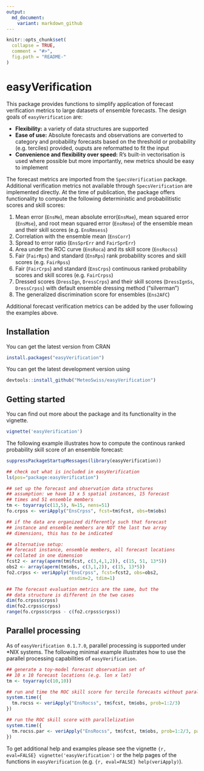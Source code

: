 ```yaml
---
output:
  md_document:
    variant: markdown_github
---
```


```r
knitr::opts_chunk$set(
  collapse = TRUE,
  comment = "#>",
  fig.path = "README-"
)
```
# easyVerification

This package provides functions to simplify application of forecast verification metrics to large datasets of ensemble forecasts. The design goals of `easyVerification` are:

* __Flexibility:__ a variety of data structures are supported
* __Ease of use:__ Absolute forecasts and observations are converted to category and probability forecasts based on the threshold or probability (e.g. terciles) provided, ouputs are reformatted to fit the input
* __Convenience and flexibility over speed:__ R's built-in vectorisation is used where possible but more importantly, new metrics should be easy to implement

The forecast metrics are imported from the `SpecsVerification` package. Additional verification metrics not available through `SpecsVerification` are implemented directly. At the time of publication, the package offers functionality to compute the following deterministic and probabilitistic scores and skill scores:

1. Mean error (`EnsMe`), mean absolute error(`EnsMae`), mean squared error (`EnsMse`), and root mean squared error (`EnsRmse`) of the ensemble mean and their skill scores (e.g. `EnsRmsess`)
2. Correlation with the ensemble mean (`EnsCorr`)
3. Spread to error ratio (`EnsSprErr` and `FairSprErr`)
4. Area under the ROC curve (`EnsRoca`) and its skill score (`EnsRocss`)
5. Fair (`FairRps`) and standard (`EnsRps`) rank probability scores and skill scores (e.g. `FairRpss`)
6. Fair (`FairCrps`) and standard (`EnsCrps`) continuous ranked probability scores and skill scores (e.g. `FairCrpss`)
7. Dressed scores (`DressIgn`, `DressCrps`) and their skill scores (`DressIgnSs`, `DressCrpss`) with default ensemble dressing method ("silverman")
8. The generalized discrimination score for ensembles (`Ens2AFC`)

Additional forecast verification metrics can be added by the user following the examples above.

## Installation 
You can get the latest version from CRAN
```r
install.packages("easyVerification")
```

You can get the latest development version using
```r
devtools::install_github("MeteoSwiss/easyVerification")
```

## Getting started

You can find out more about the package and its functionality in the vignette.

```r
vignette('easyVerification')
```

The following example illustrates how to compute the continous ranked probability skill score of an ensemble forecast:

```r
suppressPackageStartupMessages(library(easyVerification))

## check out what is included in easyVerification
ls(pos="package:easyVerification")

## set up the forecast and observation data structures
## assumption: we have 13 x 5 spatial instances, 15 forecast 
## times and 51 ensemble members
tm <- toyarray(c(13,5), N=15, nens=51)
fo.crpss <- veriApply("EnsCrpss", fcst=tm$fcst, obs=tm$obs)

## if the data are organized differently such that forecast
## instance and ensemble members are NOT the last two array
## dimensions, this has to be indicated

## alternative setup:
## forecast instance, ensemble members, all forecast locations
## collated in one dimension
fcst2 <- array(aperm(tm$fcst, c(3,4,1,2)), c(15, 51, 13*5))
obs2 <- array(aperm(tm$obs, c(3,1,2)), c(15, 13*5))
fo2.crpss <- veriApply("EnsCrpss", fcst=fcst2, obs=obs2, 
                       ensdim=2, tdim=1)

## The forecast evaluation metrics are the same, but the 
## data structure is different in the two cases
dim(fo.crpss$crpss)
dim(fo2.crpss$crpss)
range(fo.crpss$crpss - c(fo2.crpss$crpss))

```

## Parallel processing

As of `easyVerification 0.1.7.0`, parallel processing is supported under *NIX systems. The following minimal example illustrates how to use the parallel processing capabilities of `easyVerification`.
```r
## generate a toy-model forecast observation set of 
## 10 x 10 forecast locations (e.g. lon x lat)
tm <- toyarray(c(10,10))

## run and time the ROC skill score for tercile forecasts without parallelization
system.time({
  tm.rocss <- veriApply("EnsRocss", tm$fcst, tm$obs, prob=1:2/3)  
})

## run the ROC skill score with parallelization
system.time({
  tm.rocss.par <- veriApply("EnsRocss", tm$fcst, tm$obs, prob=1:2/3, parallel=TRUE)
})
```

To get additional help and examples please see the vignette `{r, eval=FALSE} vignette('easyVerification')` or the help pages of the functions in `easyVerification` (e.g. `{r, eval=FALSE} help(veriApply)`).

